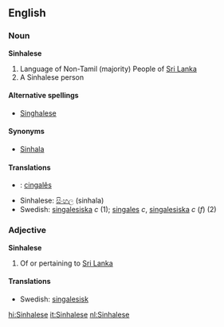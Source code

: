 ==English==

===Noun===
'''Sinhalese'''

# Language of  Non-Tamil (majority) People of [[Sri Lanka]]
# A Sinhalese person

====Alternative spellings====
*[[Singhalese]]

====Synonyms====
*[[Sinhala]]

====Translations====
*{{pt}}: [[cingalês]]
*Sinhalese: [[සිංහල]] (sinhala)
*Swedish: [[singalesiska]] ''c'' (1); [[singales]] ''c'', [[singalesiska]] ''c'' (''f'') (2)

===Adjective===
'''Sinhalese'''

# Of or pertaining to [[Sri Lanka]]

====Translations====
*Swedish: [[singalesisk]]

[[hi:Sinhalese]]
[[it:Sinhalese]]
[[nl:Sinhalese]]